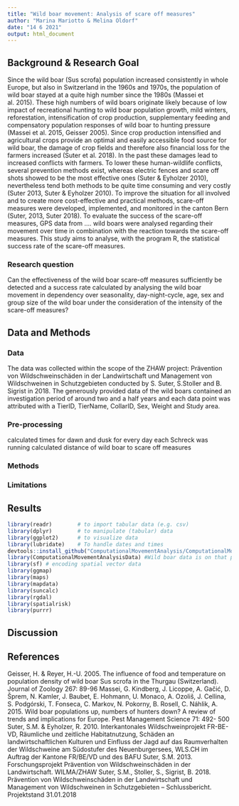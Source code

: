 ```yaml
---
title: "Wild boar movement: Analysis of scare off measures"
author: "Marina Mariotto & Melina Oldorf"
date: "14 6 2021"
output: html_document
---
```

## Background & Research Goal 
Since the wild boar (Sus scrofa) population increased consistently in whole Europe, but also in Switzerland in the 1960s and 1970s, the population of wild boar stayed at a quite high number since the 1980s (Massei et al. 2015). These high numbers of wild boars originate likely because of low impact of recreational hunting to wild boar population growth, mild winters, reforestation, intensification of crop production, supplementary feeding and compensatory population responses of wild boar to hunting pressure (Massei et al. 2015, Geisser 2005). Since crop production intensified and agricultural crops provide an optimal and easily accessible food source for wild boar, the damage of crop fields and therefore also financial loss for the farmers increased (Suter et al. 2018). In the past these damages lead to increased conflicts with farmers. To lower these human-wildlife conflicts, several prevention methods exist, whereas electric fences and scare off shots showed to be the most effective ones (Suter & Eyholzer 2010), nevertheless tend both methods to be quite time consuming and very costly (Suter 2013, Suter & Eyholzer 2010). To improve the situation for all involved and to create more cost-effective and practical methods, scare-off measures were developed, implemented, and monitored in the canton Bern (Suter, 2013, Suter 2018). To evaluate the success of the scare-off measures, GPS data from .... wild boars were analysed regarding their movement over time in combination with the reaction towards the scare-off measures.  This study aims to analyse, with the program R, the statistical success rate of the scare-off measures. 

### Research question
Can the effectiveness of the wild boar scare-off measures sufficiently be detected and a success rate calculated by analysing the wild boar movement in dependency over seasonality, day-night-cycle, age, sex and group size of the wild boar under the consideration of the intensity of the scare-off measures?

## Data and Methods

### Data
The data was collected within the scope of the ZHAW project: Prävention von Wildschweinschäden
in der Landwirtschaft und Management von Wildschweinen in Schutzgebieten conducted by S. Suter, S.Stoller and B. Sigrist in 2018. The generously provided data of the wild boars contained an investigation period of around two and a half years and each data point was attributed with a TierID, TierName, CollarID, Sex, Weight and Study area. 


### Pre-processing 
calculated times for dawn and dusk for every day each Schreck was running
calculated distance of wild boar to scare off measures

### Methods


### Limitations



## Results
```r
library(readr)        # to import tabular data (e.g. csv)
library(dplyr)        # to manipulate (tabular) data
library(ggplot2)      # to visualize data
library(lubridate)    # To handle dates and times
devtools::install_github("ComputationalMovementAnalysis/ComputationalMovementAnalysisData") # getting data from R Package
library(ComputationalMovementAnalysisData) #Wild boar data is on that package
library(sf) # encoding spatial vector data 
library(ggmap)
library(maps)
library(mapdata)
library(suncalc)
library(rgdal)
library(spatialrisk)
library(purrr)
```


## Discussion

## References
Geisser, H. & Reyer, H.-U. 2005. The influence of food and temperature on population density of wild 	boar Sus scrofa in the Thurgau (Switzerland). Journal of Zoology 267: 89-96
Massei, G. Kindberg, J. Licoppe, A. Gačić, D. Šprem, N. Kamler, J. Baubet, E. Hohmann, U. Monaco, A. 	Ozoliš, J. Cellina, S. Podgórski, T. Fonseca, C. Markov, N. Pokorny, B. Rosell, C. Náhlik, A. 2015. 	Wild boar populations up, numbers of hunters down? A review of trends and implications for 	Europe. Pest Management Science 71: 492- 500
Suter, S.M. & Eyholzer, R. 2010. Interkantonales Wildschweinprojekt FR-BE-VD, Räumliche und 	zeitliche Habitatnutzung, Schäden an landwirtschaftlichen Kulturen und Einfluss der Jagd auf 	das Raumverhalten der Wildschweine am Südostufer des Neuenburgersees, WLS.CH im 	Auftrag der Kantone FR/BE/VD und des BAFU
Suter, S.M. 2013. Forschungsprojekt Prävention von Wildschweinschäden in der 	Landwirtschaft. WILMA/ZHAW 
Suter, S.M., Stoller, S., Sigrist, B. 2018. Prävention von Wildschweinschäden in der Landwirtschaft und 	Management von Wildschweinen in Schutzgebieten – Schlussbericht. Projektstand 31.01.2018


